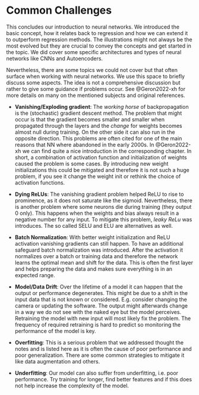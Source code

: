 # Common Challenges {#sec-nn-further}

This concludes our introduction to neural networks.
We introduced the basic concept, how it relates back to regression and how we can extend it to outperform regression methods. 
The illustrations might not always be the most evolved but they are crucial to convey the concepts and get started in the topic.
We did cover some specific architectures and types of neural networks like CNNs and Autoencoders.

Nevertheless, there are some topics we could not cover but that often surface when working with neural networks.
We use this space to briefly discuss some aspects.
The idea is not a comprehensive discussion but rather to give some guidance if problems occur. 
See @Geron2022-xh for more details on many on the mentioned subjects and original references.

- **Vanishing/Exploding gradient**: The _working horse_ of backpropagation is the (stochastic) gradient descent method.
The problem that might occur is that the gradient becomes smaller and smaller when propagated through the layers and the _change_ for weights becomes almost null during training.
On the other side it can also run in the opposite direction.
This problems are often cited for one of the main reasons that NN where abandoned in the early 2000s.
In @Geron2022-xh we can find quite a nice introduction in the corresponding chapter. 
In short, a combination of activation function and initialization of weights caused the problem is some cases.
By introducing new weight initializations this could be mitigated and therefore it is not such a huge problem, if you see it change the weight init or rethink the choice of activation functions.

- **Dying ReLUs**: The vanishing gradient problem helped ReLU to rise to prominence, as it does not saturate like the sigmoid.
Nevertheless, there is another problem where some neurons die during training (they output 0 only).
This happens when the weights and bias always result in a negative number for any input.
To mitigate this problem, _leaky ReLu_ was introduces.
The so called SELU and ELU are alternatives as well.

- **Batch Normalization**: With better weight initialization and ReLU activation vanishing gradients can still happen.
To have an additional safeguard batch normalization was introduced.
After the activation it normalizes over a batch or training data and therefore the network learns the optimal mean and shift for the data.
This is often the first layer and helps preparing the data and makes sure everything is in an expected range.

- **Model/Data Drift**: Over the lifetime of a model it can happen that the output or performance degenerates.
This might be due to a shift in the input data that is not known or considered.
E.g. consider changing the camera or updating the software.
The output might afterwards change in a way we do not see with the naked eye but the model perceives.
Retraining the model with new input will most likely fix the problem.
The frequency of required retraining is hard to predict so monitoring the performance of the model is key.

- **Overfitting**: This is a serious problem that we addressed thought the notes and is listed here as it is often the cause of poor performance and poor generalization.
There are some common strategies to mitigate it like data augmentation and others. 

- **Underfitting**: Our model can also suffer from underfitting, i.e. poor performance.
Try training for longer, find better features and if this does not help increase the complexity of the model.
